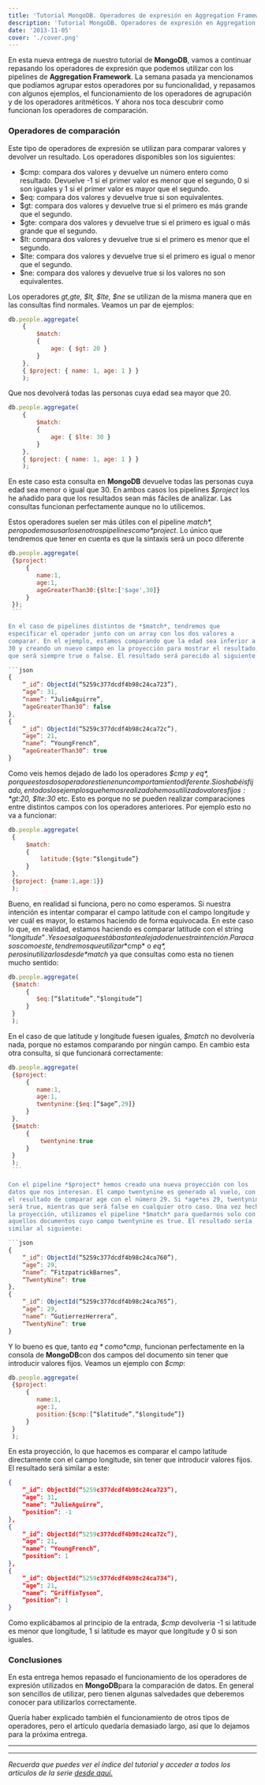 ```yaml
---
title: 'Tutorial MongoDB. Operadores de expresión en Aggregation Framework II'
description: 'Tutorial MongoDB. Operadores de expresión en Aggregation Framework II'
date: '2013-11-05'
cover: './cover.png'
---
```


En esta nueva entrega de nuestro tutorial de **MongoDB**, vamos a
continuar repasando los operadores de expresión que podemos utilizar con
los pipelines de **Aggregation Framework**. La semana pasada ya
mencionamos que podíamos agrupar estos operadores por su funcionalidad,
y repasamos con algunos ejemplos, el funcionamiento de los operadores de
agrupación y de los operadores aritméticos. Y ahora nos toca descubrir
como funcionan los operadores de comparación.

### Operadores de comparación

Este tipo de operadores de expresión se utilizan para comparar valores
y devolver un resultado. Los operadores disponibles son los siguientes:

-   $cmp: compara dos valores y devuelve un número entero como  resultado. Devuelve -1 si el primer valor es menor que el segundo, 0 si son iguales y 1 si el primer valor es mayor que el segundo.
-   $eq: compara dos valores y devuelve true si son equivalentes.
-   $gt: compara dos valores y devuelve true si el primero es más grande que el segundo.
-   $gte: compara dos valores y devuelve true si el primero es igual o más grande que el segundo.
-   $lt: compara dos valores y devuelve true si el primero es menor que el segundo.
-   $lte: compara dos valores y devuelve true si el primero es igual o menor que el segundo.
-   $ne: compara dos valores y devuelve true si los valores no son equivalentes.

Los operadores *$gt,$gte, $lt, $lte, $ne* se utilizan de la misma
manera que en las consultas find normales. Veamos un par de ejemplos:

```javascript
db.people.aggregate(
    {
        $match:
        {
            age: { $gt: 20 }
        }
    },
    { $project: { name: 1, age: 1 } }
    );
```


Que nos devolverá todas las personas cuya edad sea mayor que 20.

```javascript
db.people.aggregate(
    {
        $match:
        {
            age: { $lte: 30 }
        }
    },
    { $project: { name: 1, age: 1 } }
    );
```

En este caso esta consulta en **MongoDB** devuelve todas las personas
cuya edad sea menor o igual que 30. En ambos casos los pipelines
*$project* los he añadido para que los resultados sean más fáciles de
analizar. Las consultas funcionan perfectamente aunque no lo utilicemos.


Estos operadores suelen ser más útiles con el pipeline *$match*, pero
podemos usarlos en otros pipelines como *$project*. Lo único que
tendremos que tener en cuenta es que la sintaxis será un poco diferente

```javascript
db.people.aggregate(
 {$project:
     {
        name:1,
        age:1,       
        ageGreaterThan30:{$lte:['$age',30]}
     }    
 });
 ```   

En el caso de pipelines distintos de *$match*, tendremos que
especificar el operador junto con un array con los dos valores a
comparar. En el ejemplo, estamos comparando que la edad sea inferior a
30 y creando un nuevo campo en la proyección para mostrar el resultado,
que será siempre true o false. El resultado será parecido al siguiente:

```json
{
    “_id”: ObjectId(“5259c377dcdf4b98c24ca723”),
    “age”: 31,
    “name”: “JulieAguirre”,
    “ageGreaterThan30”: false
},
{
    “_id”: ObjectId(“5259c377dcdf4b98c24ca72c”),
    “age”: 21,
    “name”: “YoungFrench”,
    “ageGreaterThan30”: true
}
```


Como veis hemos dejado de lado los operadores *$cmp y $eq*, porque
estos dos operadores tienen un comportamiento diferente. Si os habéis
fijado, en todos los ejemplos que hemos realizado hemos utilizado
valores fijos: *$gt:20, $lte:30* etc. Esto es porque no se pueden
realizar comparaciones entre distintos campos con los operadores
anteriores. Por ejemplo esto no va a funcionar:

```javascript
db.people.aggregate(
 {
     $match:
     {
         latitude:{$gte:“$longitude”}
     }    
 },
 {$project: {name:1,age:1}}
 );
```

Bueno, en realidad si funciona, pero no como esperamos. Si nuestra
intención es intentar comparar el campo latitude con el campo longitude
y ver cuál es mayor, lo estamos haciendo de forma equivocada. En este
caso lo que, en realidad, estamos haciendo es comparar latitude con el
string “$longitude”. Y eso es algo que está bastante alejado de nuestra
intención. Para casos como este, tendremos que utilizar *$cmp* o
*$eq*, pero sin utilizarlos desde *$match* ya que consultas como esta
no tienen mucho sentido:


```javascript
db.people.aggregate(
 {$match:
     {             
        $eq:[“$latitude”,“$longitude”]
     }    
 }
 );
```

En el caso de que latitude y longitude fuesen iguales, *$match* no
devolvería nada, porque no estamos comparando por ningún campo. En
cambio esta otra consulta, si que funcionará correctamente:

```javascript
db.people.aggregate(
 {$project:
     {           
        name:1,
        age:1,       
        twentynine:{$eq:[“$age”,29]}
     }    
 },
 {$match:
     {        
         twentynine:true
     }
 } 
 );
 ```   

Con el pipeline *$project* hemos creado una nueva proyección con los
datos que nos interesan. El campo twentynine es generado al vuelo, con
el resultado de comparar age con el número 29. Si *age*es 29, twentynine
será true, mientras que será false en cualquier otro caso. Una vez hecha
la proyección, utilizamos el pipeline *$match* para quedarnos solo con
aquellos documentos cuyo campo twentynine es true. El resultado sería
similar al siguiente:

```json
{
    “_id”: ObjectId(“5259c377dcdf4b98c24ca760”),
    “age”: 29,
    “name”: “FitzpatrickBarnes”,
    “TwentyNine”: true
},
{
    “_id”: ObjectId(“5259c377dcdf4b98c24ca765”),
    “age”: 29,
    “name”: “GutierrezHerrera”,
    “TwentyNine”: true
}
```

Y lo bueno es que, tanto *$eq* como *$cmp*, funcionan perfectamente en
la consola de **MongoDB**con dos campos del documento sin tener que
introducir valores fijos. Veamos un ejemplo con *$cmp*:


```javascript
db.people.aggregate(
 {$project:
     {           
        name:1,
        age:1,       
        position:{$cmp:[“$latitude”,“$longitude”]}
     }    
 } 
 );
```

En esta proyección, lo que hacemos es comparar el campo latitude
directamente con el campo longitude, sin tener que introducir valores
fijos. El resultado será similar a este:

```json
{
    “_id”: ObjectId(“5259c377dcdf4b98c24ca723”),
    “age”: 31,
    “name”: “JulieAguirre”,
    “position”: -1
},
{
    “_id”: ObjectId(“5259c377dcdf4b98c24ca72c”),
    “age”: 21,
    “name”: “YoungFrench”,
    “position”: 1
},
{
    “_id”: ObjectId(“5259c377dcdf4b98c24ca734”),
    “age”: 21,
    “name”: “GriffinTyson”,
    “position”: 1
}
```

Como explicábamos al principio de la entrada, *$cmp* devolvería -1 si
latitude es menor que longitude, 1 si latitude es mayor que longitude y
0 si son iguales.

### Conclusiones


 En esta entrega hemos repasado el funcionamiento de los operadores de
expresión utilizados en **MongoDB**para la comparación de datos. En
general son sencillos de utilizar, pero tienen algunas salvedades que
deberemos conocer para utilizarlos correctamente. 

 Quería haber explicado también el funcionamiento de otros tipos de
operadores, pero el artículo quedaría demasiado largo, así que lo
dejamos para la próxima entrega.


* * * * *

* * * * *

*Recuerda que puedes ver el índice del tutorial y acceder a todos los
artículos de la serie [desde aquí.](https://charlascylon.com/tutorialmongo)*